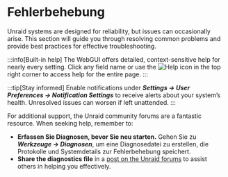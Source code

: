 # Fehlerbehebung

Unraid systems are designed for reliability, but issues can occasionally arise. This section will guide you through resolving common problems and provide best practices for effective troubleshooting.

:::info[Built-in help]
The WebGUI offers detailed, context-sensitive help for nearly every setting. Click any field name or use the ![Help](/img/Help-icon.jpg) icon in the top right corner to access help for the entire page.
:::

:::tip[Stay informed]
Enable notifications under ***Settings → User Preferences → Notification Settings*** to receive alerts about your system’s health. Unresolved issues can worsen if left unattended.
:::

For additional support, the Unraid community forums are a fantastic resource. When seeking help, remember to:

- **Erfassen Sie Diagnosen, bevor Sie neu starten.**
  Gehen Sie zu ***Werkzeuge → Diagnosen***, um eine Diagnosedatei zu erstellen, die Protokolle und Systemdetails zur Fehlerbehebung speichert.
- **Share the diagnostics file** in a [post on the Unraid forums](http://forums.unraid.net/) to assist others in helping you effectively.
